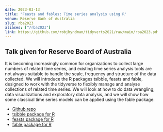 ```yaml
---
date: 2023-03-13
title: "Feasts and fables: Time series analysis using R"
venue: Reserve Bank of Australia
slug: rba2023
aliases: ["/rba2023"]
link: https://github.com/robjhyndman/tidyverts2021/raw/main/rba2023.pdf
---
```


## Talk given for Reserve Board of Australia

It is becoming increasingly common for organizations to collect large numbers of related time series, and existing time series analysis tools are not always suitable to handle the scale, frequency and structure of the data collected. We will introduce the R packages tsibble, feasts and fable, designed to work with the tidyverse to flexibly manage and analyse collections of related time series. We will look at how to do data wrangling, data visualizations and exploratory data analysis, and we will show how some classical time series models can be applied using the fable package.

 * [Github repo](https://github.com/robjhyndman/tidyverts2021)
 * [tsibble package for R](https://tsibble.tidyverts.org)
 * [feasts package for R](https://feasts.tidyverts.org)
 * [fable package for R](https://fable.tidyverts.org)
